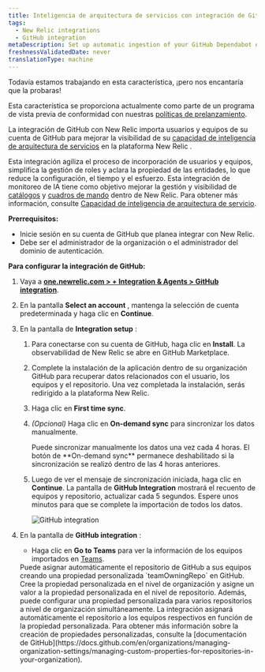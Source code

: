 ```yaml
---
title: Inteligencia de arquitectura de servicios con integración de GitHub
tags:
  - New Relic integrations
  - GitHub integration
metaDescription: Set up automatic ingestion of your GitHub Dependabot events by using webhook for ongoing ingestion.
freshnessValidatedDate: never
translationType: machine
---
```


<Callout title="AVANCE">
  Todavía estamos trabajando en esta característica, ¡pero nos encantaría que la probaras!

  Esta característica se proporciona actualmente como parte de un programa de vista previa de conformidad con nuestras [políticas de prelanzamiento](/docs/licenses/license-information/referenced-policies/new-relic-pre-release-policy).
</Callout>

La integración de GitHub con New Relic importa usuarios y equipos de su cuenta de GitHub para mejorar la visibilidad de su [capacidad de inteligencia de arquitectura de servicios](/docs/service-architecture-intelligence/getting-started) en la plataforma New Relic .

Esta integración agiliza el proceso de incorporación de usuarios y equipos, simplifica la gestión de roles y aclara la propiedad de las entidades, lo que reduce la configuración, el tiempo y el esfuerzo. Esta integración de monitoreo de IA tiene como objetivo mejorar la gestión y visibilidad de [catálogos](/docs/service-architecture-intelligence/catalogs/catalogs) y [cuadros de mando](/docs/service-architecture-intelligence/scorecards/getting-started) dentro de New Relic. Para obtener más información, consulte [Capacidad de inteligencia de arquitectura de servicio](/docs/service-architecture-intelligence/getting-started).

**Prerrequisitos:**

* Inicie sesión en su cuenta de GitHub que planea integrar con New Relic.
* Debe ser el administrador de la organización o el administrador del dominio de autenticación.

**Para configurar la integración de GitHub:**

1. Vaya a **[one.newrelic.com &gt; + Integration &amp; Agents &gt; GitHub integration](https://one.newrelic.com/marketplace/install-data-source?state=9306060d-b674-b245-083e-ff8d42765e0d)**.

2. En la pantalla **Select an account** , mantenga la selección de cuenta predeterminada y haga clic en **Continue**.

3. En la pantalla de **Integration setup** :

   1. Para conectarse con su cuenta de GitHub, haga clic en **Install**. La observabilidad de New Relic se abre en GitHub Marketplace.

   2. Complete la instalación de la aplicación dentro de su organización GitHub para recuperar datos relacionados con el usuario, los equipos y el repositorio. Una vez completada la instalación, serás redirigido a la plataforma New Relic.

   3. Haga clic en **First time sync**.

   4. *(Opcional)* Haga clic en **On-demand sync** para sincronizar los datos manualmente.

      <Callout variant="tip" title="consejo">
        Puede sincronizar manualmente los datos una vez cada 4 horas. El botón de **On-demand sync** permanece deshabilitado si la sincronización se realizó dentro de las 4 horas anteriores.
      </Callout>

   5. Luego de ver el mensaje de sincronización iniciada, haga clic en **Continue**. La pantalla de **GitHub Integration** mostrará el recuento de equipos y repositorio, actualizar cada 5 segundos. Espere unos minutos para que se complete la importación de todos los datos.

      <img title="GitHub integration" alt="GitHub integration" src="/images/github-integration-progress.webp" />

4. En la pantalla de **GitHub integration** :

   * Haga clic en **Go to Teams** para ver la información de los equipos importados en [Teams](/docs/service-architecture-intelligence/teams/teams).

   <Callout variant="tip" title="consejo">
     Puede asignar automáticamente el repositorio de GitHub a sus equipos creando una propiedad personalizada `teamOwningRepo` en GitHub. Cree la propiedad personalizada en el nivel de organización y asigne un valor a la propiedad personalizada en el nivel de repositorio. Además, puede configurar una propiedad personalizada para varios repositorios a nivel de organización simultáneamente. La integración asignará automáticamente el repositorio a los equipos respectivos en función de la propiedad personalizada. Para obtener más información sobre la creación de propiedades personalizadas, consulte la [documentación de GitHub](https://docs.github.com/en/organizations/managing-organization-settings/managing-custom-properties-for-repositories-in-your-organization).
   </Callout>
